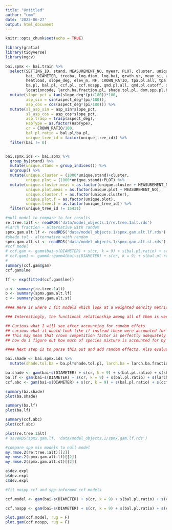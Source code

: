 ```yaml
---
title: "Untitled"
author: "cmm"
date: '2022-06-27'
output: html_document
---
```


```r
knitr::opts_chunk$set(echo = TRUE)
```

```r
library(gratia)
library(tidyverse)
library(mgcv)

bai.spmx <- bai.train %>% 
  select(SETTING_ID, stand, MEASUREMENT_NO, myear, PLOT, cluster, unique_tree_id, 
         bai, DIAMETER, treeba, log.diam, log.bai, grwth.yr, mean_si, aspect_deg, 
         heatload, slope_deg, elev_m, NF, CROWN_RATIO, tpa.pl.all, tpa.pl.cutoff,
         ba.pl, bal.pl, ccf.pl, ccf.nospp, qmd.pl.all, qmd.pl.cutoff, dq.pl.all, dq.pl.cutoff, tpa.cl.all, tpa.pl.cutoff, HabType, habclass,
         locationcode, larch.ba.fraction.pl, shade.tol.pl, dom.spp.pl.ba) %>% 
  mutate(slope_pct = tan(slope_deg*(pi/180))*100, 
         asp_sin = sin(aspect_deg*(pi/180)),
         asp_cos = cos(aspect_deg*(pi/180))) %>%
  mutate(sl_asp_sin = asp_sin*slope_pct, 
         sl_asp_cos = asp_cos*slope_pct, 
         asp.trasp = trasp(aspect_deg), 
         HabType = as.factor(HabType),
         cr = CROWN_RATIO/100,
         bal.pl.ratio = bal.pl/ba.pl,
         unique_tree_id = factor(unique_tree_id)) %>% 
  filter(bai != 0)


bai.spmx.ids <- bai.spmx %>% 
  group_by(stand) %>% 
  mutate(unique.stand = group_indices()) %>%
  ungroup() %>% 
  mutate(unique.cluster = (1000*unique.stand)+cluster, 
         unique.plot = (1000*unique.stand)+PLOT) %>% 
  mutate(unique.cluster.meas = as.factor(unique.cluster + MEASUREMENT_NO), 
         unique.plot.meas = as.factor(unique.plot + MEASUREMENT_NO),
         unique.cluster.f = as.factor(unique.cluster), 
         unique.plot.f = as.factor(unique.plot), 
         unique.tree.f = as.factor(unique_tree_id)) %>% 
  filter(unique_tree_id != 15431)

#null model to compare to for results
re.tree.1alt <- readRDS('data/model_objects.1/re.tree.1alt.rds')
#larch fraction - alternative with random 
spmx.gam.alt.lf <- readRDS('data/model_objects.1/spmx.gam.alt.lf.rds')
#shade tol - alternative with random
spmx.gam.alt.st <- readRDS('data/model_objects.1/spmx.gam.alt.st.rds')
#ccf model
# ccf.gam <- gamm(bai~s(DIAMETER) + s(cr, k = 9) + s(bal.pl.ratio) + s(asp_sin, asp_cos) + s(ccf.pl), random = list(unique_tree_id=~1) , family = 'Gamma'(link = log), data = bai.spmx.ids, method = 'ML', control = list(nthreads = 3))
# ccf.gam1 <- gamm4::gamm4(bai~s(DIAMETER) + s(cr, k = 9) + s(bal.pl.ratio) + s(asp_sin, asp_cos) + s(ccf.pl), random=~(1|unique_tree_id) , family = 'Gamma'(link = log), data = bai.spmx.ids, method = 'ML')
# 
summary(ccf.gam$gam)
ccf.gam$lme

ff <- exp(fitted(ccf.gam$lme))

a <- summary(re.tree.1alt)
b <- summary(spmx.gam.alt.lf)
c <- summary(spmx.gam.alt.st)
```

```r
#### Here is where I fit models which look at a weighted density metric (BASAL AREA). Comparing larch % weighted ba, shade intolerancce weighted ba, and crown competition factor. 

### Interestingly, the functional relationship among all of them is very similar.

## Curious what I will see after accounting for random effets
## curious what it would look like if instead these were accounted for through the addition of a interaction term. 
## This may mean that crown competition factor is perfectly adequately accounting for species mixing.. HOWEVER.. the ba term also functionally looks the same, which might suggest that CCF is mostly accounting for density..(which is what we already knew..)
## how do i figure out how much of species mixture is accounted for by ccf?

#### Next step is to parse this out and add random effects. Also evaluate 

bai.shade <- bai.spmx.ids %>% 
  mutate(shade.tol.ba = ba.pl*shade.tol.pl, larch.ba = larch.ba.fraction.pl*ba.pl)

ba.shade <- gam(bai~s(DIAMETER) + s(cr, k = 9) + s(bal.pl.ratio) + s(shade.tol.ba) + s(asp_sin, asp_cos), family = 'Gamma'(link = log), data = bai.shade, method = 'ML', control = list(nthreads = 3))
ba.lf <- gam(bai~s(DIAMETER) + s(cr, k = 9) + s(bal.pl.ratio) + s(larch.ba) + s(asp_sin, asp_cos), family = 'Gamma'(link = log), data = bai.shade, method = 'ML', control = list(nthreads = 3))
ccf.abc <- gam(bai~s(DIAMETER) + s(cr, k = 9) + s(bal.pl.ratio) + s(ccf.pl) + s(asp_sin, asp_cos), family = 'Gamma'(link = log), data = bai.shade, method = 'ML', control = list(nthreads = 3))

summary(ba.shade)
plot(ba.shade)

summary(ba.lf)
plot(ba.lf)

summary(ccf.abc)
plot(ccf.abc)

plot(re.tree.1alt)
# saveRDS(spmx.gam.lf, 'data/model_objects.1/spmx.gam.lf.rds')
```


```r
#compare spp mix models to null model
my.rmse.2(re.tree.1alt)[[2]]
my.rmse.2(spmx.gam.alt.lf)[[2]]
my.rmse.2(spmx.gam.alt.st)[[2]]

a$dev.expl
b$dev.expl
c$dev.expl
```

```r
#fit nospp ccf and spp-informed ccf models

ccf.model <- gam(bai~s(DIAMETER) + s(cr, k = 9) + s(bal.pl.ratio) + s(ccf.pl) + s(asp_sin, asp_cos), family = 'Gamma'(link = log), data = bai.shade, method = 'ML', control = list(nthreads = 3))

ccf.nospp <- gam(bai~s(DIAMETER) + s(cr, k = 9) + s(bal.pl.ratio) + s(ccf.nospp) + s(asp_sin, asp_cos), family = 'Gamma'(link = log), data = bai.shade, method = 'ML', control = list(nthreads = 3))

plot.gam(ccf.model, rug = F)
plot.gam(ccf.nospp, rug = F)
```

